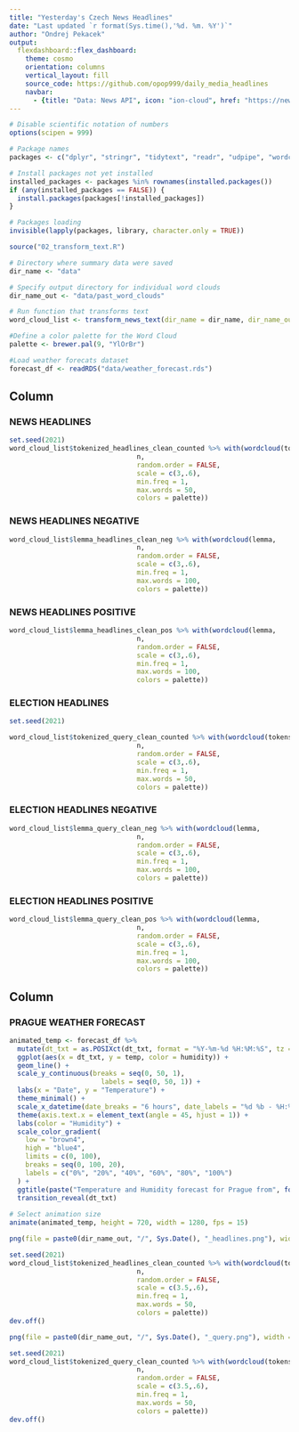 ```yaml
---
title: "Yesterday's Czech News Headlines"
date: "Last updated `r format(Sys.time(),'%d. %m. %Y')`"
author: "Ondrej Pekacek"
output: 
  flexdashboard::flex_dashboard:
    theme: cosmo
    orientation: columns
    vertical_layout: fill
    source_code: https://github.com/opop999/daily_media_headlines
    navbar:
      - {title: "Data: News API", icon: "ion-cloud", href: "https://newsapi.org/"}
---
```


```r
# Disable scientific notation of numbers
options(scipen = 999)

# Package names
packages <- c("dplyr", "stringr", "tidytext", "readr", "udpipe", "wordcloud", "gganimate", "gifski")

# Install packages not yet installed
installed_packages <- packages %in% rownames(installed.packages())
if (any(installed_packages == FALSE)) {
  install.packages(packages[!installed_packages])
}

# Packages loading
invisible(lapply(packages, library, character.only = TRUE))

source("02_transform_text.R")

# Directory where summary data were saved
dir_name <- "data"

# Specify output directory for individual word clouds
dir_name_out <- "data/past_word_clouds"

# Run function that transforms text
word_cloud_list <- transform_news_text(dir_name = dir_name, dir_name_out = dir_name_out)

#Define a color palette for the Word Cloud
palette <- brewer.pal(9, "YlOrBr")

#Load weather forecats dataset
forecast_df <- readRDS("data/weather_forecast.rds")

```

Column {.tabset data-width=400}
-----------------------------------------------------------------------

### **NEWS HEADLINES**

```r

set.seed(2021)
word_cloud_list$tokenized_headlines_clean_counted %>% with(wordcloud(tokens, 
                                n, 
                                random.order = FALSE,
                                scale = c(3,.6), 
                                min.freq = 1, 
                                max.words = 50, 
                                colors = palette))

```

### **NEWS HEADLINES NEGATIVE**

```r
word_cloud_list$lemma_headlines_clean_neg %>% with(wordcloud(lemma, 
                                n, 
                                random.order = FALSE,
                                scale = c(3,.6), 
                                min.freq = 1, 
                                max.words = 100, 
                                colors = palette))

```

### **NEWS HEADLINES POSITIVE**

```r
word_cloud_list$lemma_headlines_clean_pos %>% with(wordcloud(lemma, 
                                n, 
                                random.order = FALSE,
                                scale = c(3,.6), 
                                min.freq = 1, 
                                max.words = 100, 
                                colors = palette))

```

### **ELECTION HEADLINES**
```r
set.seed(2021)

word_cloud_list$tokenized_query_clean_counted %>% with(wordcloud(tokens, 
                                n, 
                                random.order = FALSE,
                                scale = c(3,.6), 
                                min.freq = 1, 
                                max.words = 50, 
                                colors = palette))
```

### **ELECTION HEADLINES NEGATIVE**

```r
word_cloud_list$lemma_query_clean_neg %>% with(wordcloud(lemma, 
                                n, 
                                random.order = FALSE,
                                scale = c(3,.6), 
                                min.freq = 1, 
                                max.words = 100, 
                                colors = palette))

```

### **ELECTION HEADLINES POSITIVE**

```r
word_cloud_list$lemma_query_clean_pos %>% with(wordcloud(lemma, 
                                n, 
                                random.order = FALSE,
                                scale = c(3,.6), 
                                min.freq = 1, 
                                max.words = 100, 
                                colors = palette))

```

Column {data-width=600}
-----------------------------------------------------------------------

### **PRAGUE WEATHER FORECAST**

```r
animated_temp <- forecast_df %>%
  mutate(dt_txt = as.POSIXct(dt_txt, format = "%Y-%m-%d %H:%M:%S", tz = Sys.timezone())) %>%
  ggplot(aes(x = dt_txt, y = temp, color = humidity)) +
  geom_line() +
  scale_y_continuous(breaks = seq(0, 50, 1),
                       labels = seq(0, 50, 1)) +
  labs(x = "Date", y = "Temperature") +
  theme_minimal() +
  scale_x_datetime(date_breaks = "6 hours", date_labels = "%d %b - %H:%M") +
  theme(axis.text.x = element_text(angle = 45, hjust = 1)) +
  labs(color = "Humidity") +
  scale_color_gradient(
    low = "brown4",
    high = "blue4",
    limits = c(0, 100),
    breaks = seq(0, 100, 20),
    labels = c("0%", "20%", "40%", "60%", "80%", "100%")
  ) +
  ggtitle(paste("Temperature and Humidity forecast for Prague from", format(Sys.Date(),'%d.%m.%Y'), "to", format(Sys.Date() + 5,'%d.%m.%Y'))) +
  transition_reveal(dt_txt)
  
# Select animation size
animate(animated_temp, height = 720, width = 1280, fps = 15)

```

```r
png(file = paste0(dir_name_out, "/", Sys.Date(), "_headlines.png"), width = 600, height = 600)

set.seed(2021)
word_cloud_list$tokenized_headlines_clean_counted %>% with(wordcloud(tokens, 
                                n, 
                                random.order = FALSE,
                                scale = c(3.5,.6), 
                                min.freq = 1, 
                                max.words = 50, 
                                colors = palette))
dev.off()

png(file = paste0(dir_name_out, "/", Sys.Date(), "_query.png"), width = 600, height = 600)

set.seed(2021)
word_cloud_list$tokenized_query_clean_counted %>% with(wordcloud(tokens, 
                                n, 
                                random.order = FALSE,
                                scale = c(3.5,.6), 
                                min.freq = 1, 
                                max.words = 50, 
                                colors = palette))
dev.off()
```
